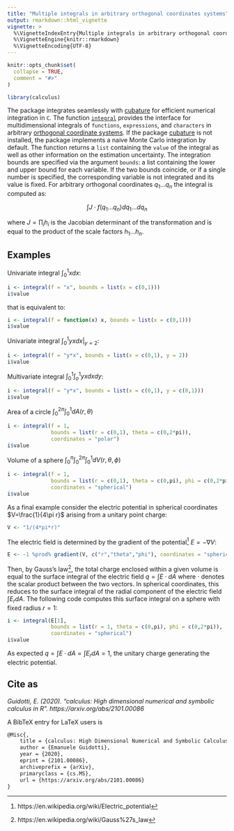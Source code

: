 ---
title: "Multiple integrals in arbitrary orthogonal coordinates systems"
output: rmarkdown::html_vignette
vignette: >
  %\VignetteIndexEntry{Multiple integrals in arbitrary orthogonal coordinates systems}
  %\VignetteEngine{knitr::rmarkdown}
  %\VignetteEncoding{UTF-8}
---

```{r, include = FALSE}
knitr::opts_chunk$set(
  collapse = TRUE,
  comment = "#>"
)
```

```{r setup}
library(calculus)
```

The package integrates seamlessly with [cubature](https://cran.r-project.org/package=cubature) for efficient numerical integration in `C`. The function [`integral`](https://calculus.guidotti.dev/reference/integral.html) provides the interface for multidimensional integrals of `functions`, `expressions`, and `characters` in arbitrary [orthogonal coordinate systems](https://calculus.guidotti.dev/articles/differential-operators.html). If the package [cubature](https://cran.r-project.org/package=cubature) is not installed, the package implements a naive Monte Carlo integration by default. The function returns a `list` containing the `value` of the integral as well as other information on the estimation uncertainty. The integration bounds are specified via the argument `bounds`: a list containing the lower and upper bound for each variable. If the two bounds coincide, or if a single number is specified, the corresponding variable is not integrated and its value is fixed. For arbitrary orthogonal coordinates $q_1\dots q_n$ the integral is computed as:

$$
\int J\cdot f(q_1\dots q_n) dq_1\dots dq_n
$$

where $J=\prod_i h_i$ is the Jacobian determinant of the transformation and is equal to the product of the scale factors $h_1\dots h_n$.

## Examples

Univariate integral $\int_0^1xdx$:

```{r}
i <- integral(f = "x", bounds = list(x = c(0,1)))
i$value
```

that is equivalent to:

```{r}
i <- integral(f = function(x) x, bounds = list(x = c(0,1)))
i$value
```

Univariate integral $\int_0^1yxdx|_{y=2}$:

```{r}
i <- integral(f = "y*x", bounds = list(x = c(0,1), y = 2))
i$value
```

Multivariate integral $\int_0^1\int_o^1yxdxdy$:

```{r}
i <- integral(f = "y*x", bounds = list(x = c(0,1), y = c(0,1)))
i$value
```

Area of a circle $\int_0^{2\pi}\int_0^1dA(r,\theta)$

```{r}
i <- integral(f = 1, 
              bounds = list(r = c(0,1), theta = c(0,2*pi)), 
              coordinates = "polar")
i$value
```

Volume of a sphere $\int_0^\pi\int_0^{2\pi}\int_0^1dV(r,\theta,\phi)$

```{r}
i <- integral(f = 1, 
              bounds = list(r = c(0,1), theta = c(0,pi), phi = c(0,2*pi)), 
              coordinates = "spherical")
i$value
```

As a final example consider the electric potential in spherical coordinates $V=\frac{1}{4\pi r}$ arising from a unitary point charge:

```{r}
V <- "1/(4*pi*r)"
```

The electric field is determined by the gradient of the potential^[https://en.wikipedia.org/wiki/Electric_potential] $E = -\nabla V$: 

```{r}
E <- -1 %prod% gradient(V, c("r","theta","phi"), coordinates = "spherical")
```

Then, by Gauss's law^[https://en.wikipedia.org/wiki/Gauss%27s_law], the total charge enclosed within a given volume is equal to the surface integral of the electric field $q=\int E\cdot dA$ where $\cdot$ denotes the scalar product between the two vectors. In spherical coordinates, this reduces to the surface integral of the radial component of the electric field $\int E_rdA$. The following code computes this surface integral on a sphere with fixed radius $r=1$:

```{r}
i <- integral(E[1], 
              bounds = list(r = 1, theta = c(0,pi), phi = c(0,2*pi)), 
              coordinates = "spherical")
i$value
```

As expected $q=\int E\cdot dA=\int E_rdA=1$, the unitary charge generating the electric potential.


## Cite as

*Guidotti, E. (2020). "calculus: High dimensional numerical and symbolic calculus in R". https://arxiv.org/abs/2101.00086*

A BibTeX entry for LaTeX users is

```latex
@Misc{,
    title = {calculus: High Dimensional Numerical and Symbolic Calculus in R},
    author = {Emanuele Guidotti},
    year = {2020},
    eprint = {2101.00086},
    archiveprefix = {arXiv},
    primaryclass = {cs.MS},
    url = {https://arxiv.org/abs/2101.00086}
}
```





